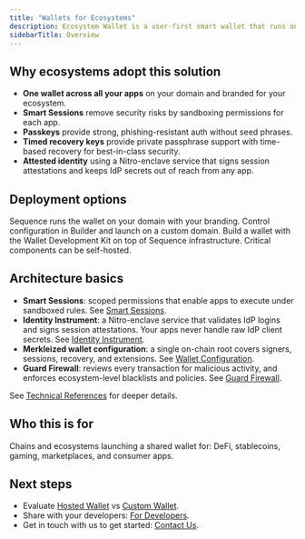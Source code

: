 ```yaml
---
title: "Wallets for Ecosystems"
description: Ecosystem Wallet is a user-first smart wallet that runs on your domain and serves all your apps. It combines passkeys, Smart Sessions, and a merkleized wallet configuration to deliver higher security with less friction.
sidebarTitle: Overview
---
```


## Why ecosystems adopt this solution

- **One wallet across all your apps** on your domain and branded for your ecosystem.
- **Smart Sessions** remove security risks by sandboxing permissions for each app.
- **Passkeys** provide strong, phishing-resistant auth without seed phrases.
- **Timed recovery keys** provide private passphrase support with time-based recovery for best-in-class security.
- **Attested identity** using a Nitro-enclave service that signs session attestations and keeps IdP secrets out of reach from any app.

## Deployment options

<CardGroup>
  <Card title="Hosted Wallet" href="/solutions/wallets/ecosystems/hosted-wallet">
    Sequence runs the wallet on your domain with your branding. Control configuration in Builder and launch on a custom domain.
  </Card>
  <Card title="Custom Wallet" href="/solutions/wallets/ecosystems/custom-wallet">
    Build a wallet with the Wallet Development Kit on top of Sequence infrastructure. Critical components can be self-hosted.
  </Card>
</CardGroup>

## Architecture basics

- **Smart Sessions**: scoped permissions that enable apps to execute under sandboxed rules. See [Smart Sessions](/solutions/wallets/ecosystems/smart-sessions).
- **Identity Instrument**: a Nitro-enclave service that validates IdP logins and signs session attestations. Your apps never handle raw IdP client secrets. See [Identity Instrument](/solutions/wallets/ecosystems/identity-instrument).
- **Merkleized wallet configuration**: a single on-chain root covers signers, sessions, recovery, and extensions. See [Wallet Configuration](/solutions/wallets/ecosystems/wallet-config).
- **Guard Firewall**: reviews every transaction for malicious activity, and enforces ecosystem-level blacklists and policies. See [Guard Firewall](/solutions/wallets/ecosystems/guard-firewall).

See [Technical References](/solutions/technical-references/overview) for deeper details.

## Who this is for

Chains and ecosystems launching a shared wallet for: DeFi, stablecoins, gaming, marketplaces, and consumer apps.

## Next steps

- Evaluate [Hosted Wallet](/solutions/wallets/ecosystems/hosted-wallet) vs [Custom Wallet](/solutions/wallets/ecosystems/custom-wallet).  
- Share with your developers: [For Developers](/solutions/wallets/developers/overview).
- Get in touch with us to get started: [Contact Us](https://sequence.xyz/contact).
